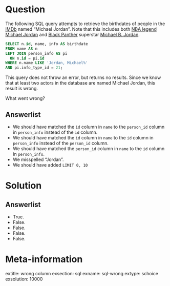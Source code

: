 Question
========

The following SQL query attempts to retrieve the birthdates of people in the [IMDb](https://en.wikipedia.org/wiki/IMDb) named "Michael Jordan". 
Note that this includes both [NBA legend Michael Jordan](https://en.wikipedia.org/wiki/Michael_Jordan) and [Black Panther](https://en.wikipedia.org/wiki/Black_Panther_(film)) superstar [Michael B. Jordan](https://en.wikipedia.org/wiki/Michael_B._Jordan). 

```sql
SELECT n.id, name, info AS birthdate
FROM name AS n
LEFT JOIN person_info AS pi
  ON n.id = pi.id
WHERE n.name LIKE 'Jordan, Michael%'
AND pi.info_type_id = 21;
```

This query does not throw an error, but returns no results. 
Since we know that at least two actors in the database are named Michael Jordan, this result is wrong. 

What went wrong? 


Answerlist
----------
* We should have matched the `id` column in `name` to the `person_id` column in `person_info` instead of the `id` column. 
* We should have matched the `id` column in `name` to the `id` column in `person_info` instead of the `person_id` column. 
* We should have matched the `person_id` column in `name` to the `id` column in `person_info`.
* We misspelled "Jordan".
* We should have added `LIMIT 0, 10`

Solution
========

Answerlist
----------
* True.
* False. 
* False. 
* False. 
* False.  

Meta-information
================
extitle: wrong column
exsection: sql
exname: sql-wrong
extype: schoice
exsolution: 10000
